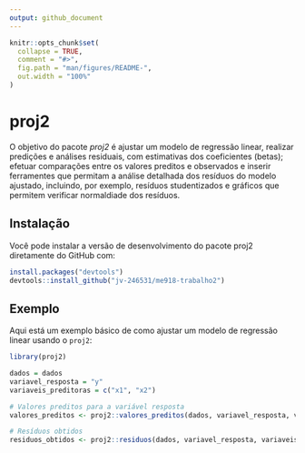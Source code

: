 ```yaml
---
output: github_document
---
```


```r
knitr::opts_chunk$set(
  collapse = TRUE,
  comment = "#>",
  fig.path = "man/figures/README-",
  out.width = "100%"
)
```

# proj2

<!-- badges: start -->
<!-- badges: end -->

O objetivo do pacote _proj2_ é ajustar um modelo de regressão linear, realizar predições e análises residuais, com estimativas dos coeficientes (betas); efetuar comparações entre os valores preditos e observados e inserir ferramentes que permitam a análise detalhada dos resíduos do modelo ajustado, incluindo, por exemplo, resíduos studentizados e gráficos que permitem verificar normaldiade dos resíduos.

## Instalação

Você pode instalar a versão de desenvolvimento do pacote proj2 diretamente do GitHub com:

```r
install.packages("devtools")
devtools::install_github("jv-246531/me918-trabalho2")
```

## Exemplo

Aqui está um exemplo básico de como ajustar um modelo de regressão linear usando o `proj2`:

```r
library(proj2)

dados = dados
variavel_resposta = "y"
variaveis_preditoras = c("x1", "x2")

# Valores preditos para a variável resposta
valores_preditos <- proj2::valores_preditos(dados, variavel_resposta, variaveis_preditoras)

# Resíduos obtidos
residuos_obtidos <- proj2::residuos(dados, variavel_resposta, variaveis_preditoras)
```
